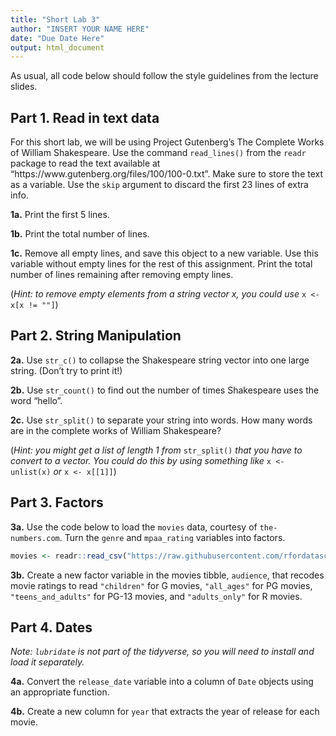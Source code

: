 ```yaml
---
title: "Short Lab 3"
author: "INSERT YOUR NAME HERE"
date: "Due Date Here"
output: html_document
---
```



As usual, all code below should follow the style guidelines from the lecture slides.

## Part 1. Read in text data

For this short lab, we will be using Project Gutenberg’s The Complete Works of William Shakespeare. 
Use the command `read_lines()` from the `readr` package to read the text available at
"https://www.gutenberg.org/files/100/100-0.txt".
Make sure to store the text as a variable. Use the `skip` argument to discard the first 23 lines of extra info.

**1a.** Print the first 5 lines.

**1b.** Print the total number of lines.

**1c.** Remove all empty lines, and save this object to a new variable. Use this variable without empty lines for the rest of this assignment. Print the total number of lines remaining after removing empty lines. 

(*Hint: to remove empty elements from a string vector x, you could use* `x <- x[x != ""]`)

## Part 2. String Manipulation

**2a.** Use `str_c()` to collapse the Shakespeare string vector into one large string. (Don't try to print it!)

**2b.** Use `str_count()` to find out the number of times Shakespeare uses the word "hello".


**2c.** Use `str_split()` to separate your string into words. How many words are in the complete works of William Shakespeare? 

(*Hint: you might get a list of length 1 from* `str_split()` *that you have to convert to a vector. You could do this by using something like* `x <- unlist(x)` *or* `x <- x[[1]]`)

## Part 3. Factors

**3a.** Use the code below to load the `movies` data, courtesy of `the-numbers.com`. Turn the `genre` and `mpaa_rating` variables into factors.

```r
movies <- readr::read_csv("https://raw.githubusercontent.com/rfordatascience/tidytuesday/master/data/2018/2018-10-23/movie_profit.csv")
```

**3b.** Create a new factor variable in the movies tibble, `audience`, that recodes movie ratings to read `"children"` for G movies, `"all_ages"` for PG movies, `"teens_and_adults"` for PG-13 movies, and `"adults_only"` for R movies.

## Part 4. Dates

*Note: `lubridate` is not part of the tidyverse, so you will need to install and load it separately.*

**4a.** Convert the `release_date` variable into a column of `Date` objects using an appropriate function.

**4b.** Create a new column for `year` that extracts the year of release for each movie.

